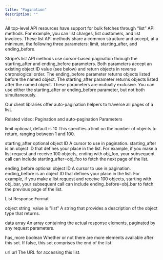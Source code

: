 ```yaml
---
title: "Pagination"
description: ""
---
```


All top-level API resources have support for bulk fetches through “list” API methods. For example, you can list charges, list customers, and list invoices. These list API methods share a common structure and accept, at a minimum, the following three parameters: limit, starting_after, and ending_before.

Stripe’s list API methods use cursor-based pagination through the starting_after and ending_before parameters. Both parameters accept an existing object ID value (see below) and return objects in reverse chronological order. The ending_before parameter returns objects listed before the named object. The starting_after parameter returns objects listed after the named object. These parameters are mutually exclusive. You can use either the starting_after or ending_before parameter, but not both simultaneously.

Our client libraries offer auto-pagination helpers to traverse all pages of a list.

Related video: Pagination and auto-pagination
Parameters

limit
optional, default is 10
This specifies a limit on the number of objects to return, ranging between 1 and 100.


starting_after
optional object ID
A cursor to use in pagination. starting_after is an object ID that defines your place in the list. For example, if you make a list request and receive 100 objects, ending with obj_foo, your subsequent call can include starting_after=obj_foo to fetch the next page of the list.


ending_before
optional object ID
A cursor to use in pagination. ending_before is an object ID that defines your place in the list. For example, if you make a list request and receive 100 objects, starting with obj_bar, your subsequent call can include ending_before=obj_bar to fetch the previous page of the list.

List Response Format

object
string, value is "list"
A string that provides a description of the object type that returns.


data
array
An array containing the actual response elements, paginated by any request parameters.


has_more
boolean
Whether or not there are more elements available after this set. If false, this set comprises the end of the list.


url
url
The URL for accessing this list.